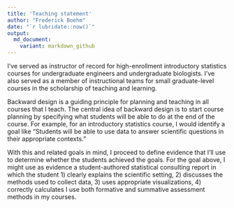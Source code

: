 ```yaml
---
title: 'Teaching statement'
author: "Frederick Boehm"
date: "`r lubridate::now()`"
output:
  md_document:
    variant: markdown_github
---
```


I've served as instructor of record for high-enrollment introductory statistics courses for undergraduate engineers and undergraduate biologists. I've also served as a member of instructional teams for small graduate-level courses in the scholarship of teaching and learning. 

Backward design is a guiding principle for planning and teaching in all courses that I teach. The central idea of backward design is to start course planning by specifying what students will be able to do at the end of the course. For example, for an introductory statistics course, I would identify a goal like "Students will be able to use data to answer scientific questions in their appropriate contexts." 

With this and related goals in mind, I proceed to define evidence that I'll use to determine whether the students achieved the goals. For the goal above, I might use as evidence a student-authored statistical consulting report in which the student 1) clearly explains the scientific setting, 2) discusses the methods used to collect data, 3) uses appropriate visualizations, 4) correctly calculates I use both formative and summative assessment methods in my courses. 